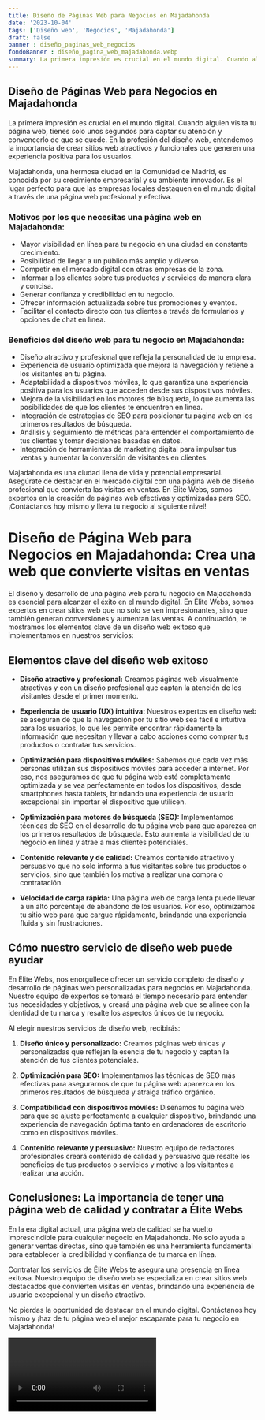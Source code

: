 ```yaml
---
title: Diseño de Páginas Web para Negocios en Majadahonda
date: '2023-10-04'
tags: ['Diseño web', 'Negocios', 'Majadahonda']
draft: false
banner : diseño_paginas_web_negocios
fondoBanner : diseño_pagina_web_majadahonda.webp
summary: La primera impresión es crucial en el mundo digital. Cuando alguien visita tu página web, tienes solo unos segundos para captar su atención y convencerlo de que se quede. En la profesión del diseño web, entendemos la importancia de crear sitios web atractivos y funcionales que generen una experiencia positiva para los usuarios.
---
```


## Diseño de Páginas Web para Negocios en Majadahonda

La primera impresión es crucial en el mundo digital. Cuando alguien visita tu página web, tienes solo unos segundos para captar su atención y convencerlo de que se quede. En la profesión del diseño web, entendemos la importancia de crear sitios web atractivos y funcionales que generen una experiencia positiva para los usuarios.

Majadahonda, una hermosa ciudad en la Comunidad de Madrid, es conocida por su crecimiento empresarial y su ambiente innovador. Es el lugar perfecto para que las empresas locales destaquen en el mundo digital a través de una página web profesional y efectiva.

### Motivos por los que necesitas una página web en Majadahonda:

- Mayor visibilidad en línea para tu negocio en una ciudad en constante crecimiento.
- Posibilidad de llegar a un público más amplio y diverso.
- Competir en el mercado digital con otras empresas de la zona.
- Informar a los clientes sobre tus productos y servicios de manera clara y concisa.
- Generar confianza y credibilidad en tu negocio.
- Ofrecer información actualizada sobre tus promociones y eventos.
- Facilitar el contacto directo con tus clientes a través de formularios y opciones de chat en línea.

### Beneficios del diseño web para tu negocio en Majadahonda:

- Diseño atractivo y profesional que refleja la personalidad de tu empresa.
- Experiencia de usuario optimizada que mejora la navegación y retiene a los visitantes en tu página.
- Adaptabilidad a dispositivos móviles, lo que garantiza una experiencia positiva para los usuarios que acceden desde sus dispositivos móviles.
- Mejora de la visibilidad en los motores de búsqueda, lo que aumenta las posibilidades de que los clientes te encuentren en línea.
- Integración de estrategias de SEO para posicionar tu página web en los primeros resultados de búsqueda.
- Análisis y seguimiento de métricas para entender el comportamiento de tus clientes y tomar decisiones basadas en datos.
- Integración de herramientas de marketing digital para impulsar tus ventas y aumentar la conversión de visitantes en clientes.

Majadahonda es una ciudad llena de vida y potencial empresarial. Asegúrate de destacar en el mercado digital con una página web de diseño profesional que convierta las visitas en ventas. En Élite Webs, somos expertos en la creación de páginas web efectivas y optimizadas para SEO. ¡Contáctanos hoy mismo y lleva tu negocio al siguiente nivel!

<GifSeo />

<Cta />

# Diseño de Página Web para Negocios en Majadahonda: Crea una web que convierte visitas en ventas

El diseño y desarrollo de una página web para tu negocio en Majadahonda es esencial para alcanzar el éxito en el mundo digital. En Élite Webs, somos expertos en crear sitios web que no solo se ven impresionantes, sino que también generan conversiones y aumentan las ventas. A continuación, te mostramos los elementos clave de un diseño web exitoso que implementamos en nuestros servicios:

## Elementos clave del diseño web exitoso

- **Diseño atractivo y profesional:** Creamos páginas web visualmente atractivas y con un diseño profesional que captan la atención de los visitantes desde el primer momento.

- **Experiencia de usuario (UX) intuitiva:** Nuestros expertos en diseño web se aseguran de que la navegación por tu sitio web sea fácil e intuitiva para los usuarios, lo que les permite encontrar rápidamente la información que necesitan y llevar a cabo acciones como comprar tus productos o contratar tus servicios.

- **Optimización para dispositivos móviles:** Sabemos que cada vez más personas utilizan sus dispositivos móviles para acceder a internet. Por eso, nos aseguramos de que tu página web esté completamente optimizada y se vea perfectamente en todos los dispositivos, desde smartphones hasta tablets, brindando una experiencia de usuario excepcional sin importar el dispositivo que utilicen.

- **Optimización para motores de búsqueda (SEO):** Implementamos técnicas de SEO en el desarrollo de tu página web para que aparezca en los primeros resultados de búsqueda. Esto aumenta la visibilidad de tu negocio en línea y atrae a más clientes potenciales.

- **Contenido relevante y de calidad:** Creamos contenido atractivo y persuasivo que no solo informa a tus visitantes sobre tus productos o servicios, sino que también los motiva a realizar una compra o contratación.

- **Velocidad de carga rápida:** Una página web de carga lenta puede llevar a un alto porcentaje de abandono de los usuarios. Por eso, optimizamos tu sitio web para que cargue rápidamente, brindando una experiencia fluida y sin frustraciones.

## Cómo nuestro servicio de diseño web puede ayudar

En Élite Webs, nos enorgullece ofrecer un servicio completo de diseño y desarrollo de páginas web personalizadas para negocios en Majadahonda. Nuestro equipo de expertos se tomará el tiempo necesario para entender tus necesidades y objetivos, y creará una página web que se alinee con la identidad de tu marca y resalte los aspectos únicos de tu negocio.

Al elegir nuestros servicios de diseño web, recibirás:

1. **Diseño único y personalizado:** Creamos páginas web únicas y personalizadas que reflejan la esencia de tu negocio y captan la atención de tus clientes potenciales.

2. **Optimización para SEO:** Implementamos las técnicas de SEO más efectivas para asegurarnos de que tu página web aparezca en los primeros resultados de búsqueda y atraiga tráfico orgánico.

3. **Compatibilidad con dispositivos móviles:** Diseñamos tu página web para que se ajuste perfectamente a cualquier dispositivo, brindando una experiencia de navegación óptima tanto en ordenadores de escritorio como en dispositivos móviles.

4. **Contenido relevante y persuasivo:** Nuestro equipo de redactores profesionales creará contenido de calidad y persuasivo que resalte los beneficios de tus productos o servicios y motive a los visitantes a realizar una acción.

## Conclusiones: La importancia de tener una página web de calidad y contratar a Élite Webs

En la era digital actual, una página web de calidad se ha vuelto imprescindible para cualquier negocio en Majadahonda. No solo ayuda a generar ventas directas, sino que también es una herramienta fundamental para establecer la credibilidad y confianza de tu marca en línea.

Contratar los servicios de Élite Webs te asegura una presencia en línea exitosa. Nuestro equipo de diseño web se especializa en crear sitios web destacados que convierten visitas en ventas, brindando una experiencia de usuario excepcional y un diseño atractivo.

No pierdas la oportunidad de destacar en el mundo digital. Contáctanos hoy mismo y ¡haz de tu página web el mejor escaparate para tu negocio en Majadahonda!

<Video />

<CtaBot job='Negocios' city='Majadahonda'/>

<Gmaps query='Majadahonda+españa+maps' />